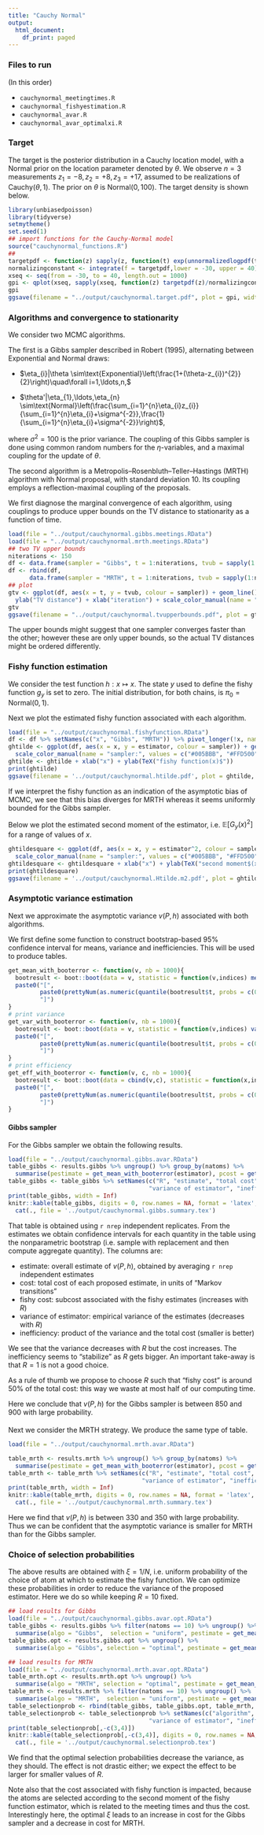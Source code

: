 ```yaml
---
title: "Cauchy Normal"
output:
  html_document:
    df_print: paged
---
```


### Files to run

(In this order)

- `cauchynormal_meetingtimes.R`
- `cauchynormal_fishyestimation.R`
- `cauchynormal_avar.R`
- `cauchynormal_avar_optimalxi.R`


### Target 

The target is the posterior distribution in a Cauchy location model,
with a Normal prior on the location parameter denoted by $\theta$.
We observe $n=3$ measurements $z_{1}=-8,z_{2}=+8,z_{3}=+17$, assumed
to be realizations of $\text{Cauchy}(\theta,1)$. The prior on $\theta$
is $\text{Normal}(0,100)$. The target density is shown below.

```r
library(unbiasedpoisson)
library(tidyverse)
setmytheme()
set.seed(1)
## import functions for the Cauchy-Normal model
source("cauchynormal_functions.R")
## 
targetpdf <- function(z) sapply(z, function(t) exp(unnormalizedlogpdf(t)))
normalizingconstant <- integrate(f = targetpdf,lower = -30, upper = 40)$val
xseq <- seq(from = -30, to = 40, length.out = 1000)
gpi <- qplot(xseq, sapply(xseq, function(z) targetpdf(z)/normalizingconstant), geom = 'line') + xlab('x') + ylab(TeX('$\\pi(x)$'))
gpi
ggsave(filename = "../output/cauchynormal.target.pdf", plot = gpi, width = 8, height = 5)
```

### Algorithms and convergence to stationarity

We consider two MCMC algorithms.

The first is a Gibbs sampler described
in Robert (1995), alternating between Exponential
and Normal draws: 

- $\eta_{i}|\theta \sim\text{Exponential}\left(\frac{1+(\theta-z_{i})^{2}}{2}\right)\quad\forall i=1,\ldots,n,$

- $\theta'|\eta_{1},\ldots,\eta_{n} \sim\text{Normal}\left(\frac{\sum_{i=1}^{n}\eta_{i}z_{i}}{\sum_{i=1}^{n}\eta_{i}+\sigma^{-2}},\frac{1}{\sum_{i=1}^{n}\eta_{i}+\sigma^{-2}}\right)$,

where $\sigma^{2}=100$ is the prior variance. The coupling of this
Gibbs sampler is done using common random numbers for the $\eta$-variables,
and a maximal coupling for the update of $\theta$.

The second algorithm is a Metropolis--Rosenbluth--Teller--Hastings
(MRTH) algorithm with Normal proposal, with standard deviation $10$.
Its coupling employs a reflection-maximal coupling of the proposals.

We first diagnose the marginal convergence of each algorithm,
using couplings to produce upper bounds on the TV distance to stationarity as a function
of time.

```r
load(file = "../output/cauchynormal.gibbs.meetings.RData")
load(file = "../output/cauchynormal.mrth.meetings.RData")
## two TV upper bounds
niterations <- 150
df <- data.frame(sampler = "Gibbs", t = 1:niterations, tvub = sapply(1:niterations, function(t) tv_upper_bound(unlist(meetingtimes_gibbs), lag, t)))
df <- rbind(df,
      data.frame(sampler = "MRTH", t = 1:niterations, tvub = sapply(1:niterations, function(t) tv_upper_bound(unlist(meetingtimes_mrth), lag, t))))
## plot 
gtv <- ggplot(df, aes(x = t, y = tvub, colour = sampler)) + geom_line() + scale_y_log10() + 
  ylab("TV distance") + xlab("iteration") + scale_color_manual(name = "sampler:", values = c("#005BBB", "#FFD500"))
gtv
ggsave(filename = "../output/cauchynormal.tvupperbounds.pdf", plot = gtv, width = 8, height = 5)
```

The upper bounds might suggest that one sampler converges faster than the other;
however these are only upper bounds, so the actual TV distances might be ordered differently.

### Fishy function estimation

We consider the test function $h:x\mapsto x$. 
The state $y$ used to define the fishy function $g_{y}$ is set to zero. 
The initial distribution, for both chains, is $\pi_{0}=\text{Normal}(0,1)$. 

Next we plot the estimated fishy function associated with each algorithm.

```r
load(file = "../output/cauchynormal.fishyfunction.RData")
df <- df %>% setNames(c("x", "Gibbs", "MRTH")) %>% pivot_longer(!x, names_to = "sampler", values_to = "estimator")
ghtilde <- ggplot(df, aes(x = x, y = estimator, colour = sampler)) + geom_smooth(formula = y ~ s(x, bs = "cs"), method = "gam") +
  scale_color_manual(name = "sampler:", values = c("#005BBB", "#FFD500"))
ghtilde <- ghtilde + xlab("x") + ylab(TeX("fishy function(x)$"))
print(ghtilde)
ggsave(filename = '../output/cauchynormal.htilde.pdf', plot = ghtilde, width = 8, height = 5)
```

If we interpret the fishy function as an indication of the asymptotic bias of MCMC,
we see that this bias diverges for MRTH whereas it seems uniformly bounded for the Gibbs sampler.

Below we plot the estimated second moment of the estimator,
i.e. $\mathbb{E}[G_y(x)^2]$ for a range of values of $x$. 

```r
ghtildesquare <- ggplot(df, aes(x = x, y = estimator^2, colour = sampler)) + geom_smooth(formula = y ~ s(x, bs = "cs"), method = "gam") +
  scale_color_manual(name = "sampler:", values = c("#005BBB", "#FFD500"))
ghtildesquare <- ghtildesquare + xlab("x") + ylab(TeX("second moment$(x)$"))
print(ghtildesquare)
ggsave(filename = '../output/cauchynormal.Htilde.m2.pdf', plot = ghtildesquare, width = 8, height = 5)
```

### Asymptotic variance estimation

Next we approximate the asymptotic variance $v(P,h)$ 
associated with both algorithms.

We first define some function to construct bootstrap-based $95\%$ confidence
interval for means, variance and inefficiencies. This will be used to produce tables.

```r
get_mean_with_booterror <- function(v, nb = 1000){
  bootresult <- boot::boot(data = v, statistic = function(v,indices) mean(v[indices]), R = nb)
  paste0("[", 
         paste0(prettyNum(as.numeric(quantile(bootresult$t, probs = c(0.025, 0.975))), digits=0, scientific = F, nsmall = 0), collapse = " - "),
         "]")
}
# print variance
get_var_with_booterror <- function(v, nb = 1000){
  bootresult <- boot::boot(data = v, statistic = function(v,indices) var(v[indices]), R = nb)
  paste0("[", 
         paste0(prettyNum(as.numeric(quantile(bootresult$t, probs = c(0.025, 0.975))), digits=2, scientific = T), collapse = " - "),
         "]")
}
# print efficiency
get_eff_with_booterror <- function(v, c, nb = 1000){
  bootresult <- boot::boot(data = cbind(v,c), statistic = function(x,indices) var(x[indices,1])*mean(x[indices,2]), R = nb)
  paste0("[", 
         paste0(prettyNum(as.numeric(quantile(bootresult$t, probs = c(0.025, 0.975))), digits=2, scientific = T), collapse = " - "),
         "]")
}
```

#### Gibbs sampler

For the Gibbs sampler we obtain the following results.

```r
load(file = "../output/cauchynormal.gibbs.avar.RData")
table_gibbs <- results.gibbs %>% ungroup() %>% group_by(natoms) %>%
  summarise(pestimate = get_mean_with_booterror(estimator), pcost = get_mean_with_booterror(cost), pfishycost = get_mean_with_booterror(cost_fishyestimation), pvariance = get_var_with_booterror(estimator), pefficiency = get_eff_with_booterror(estimator,cost))
table_gibbs <- table_gibbs %>% setNames(c("R", "estimate", "total cost", "fishy cost", 
                                        "variance of estimator", "inefficiency"))
print(table_gibbs, width = Inf)
knitr::kable(table_gibbs, digits = 0, row.names = NA, format = 'latex', escape = FALSE) %>%
  cat(., file = '../output/cauchynormal.gibbs.summary.tex')
```

That table is obtained using `r nrep` independent replicates. From the estimates we obtain confidence intervals for each quantity in the table using the nonparametric bootstrap (i.e. sample with replacement and then compute aggregate quantity). The columns are:

- estimate: overall estimate of $v(P,h)$, obtained by averaging `r nrep` independent estimates
- cost: total cost of each proposed estimate, in units of "Markov transitions" 
- fishy cost: subcost associated with the fishy estimates (increases with $R$)
- variance of estimator: empirical variance of the estimates (decreases with $R$)
- inefficiency: product of the variance and the total cost (smaller is better)

We see that the variance decreases with $R$ but the cost increases. The inefficiency seems to "stabilize" as $R$ gets bigger. An important take-away is that $R=1$ is not a good choice. 

As a rule of thumb we propose to choose $R$ such that "fishy cost" is around $50\%$ of the total cost: this way we waste at most half of our computing time.

Here we conclude that $v(P,h)$ for the Gibbs sampler is between $850$ and $900$ with large probability.

####

Next we consider the MRTH strategy. We produce the same type of table.

```r
load(file = "../output/cauchynormal.mrth.avar.RData")

table_mrth <- results.mrth %>% ungroup() %>% group_by(natoms) %>%
  summarise(pestimate = get_mean_with_booterror(estimator), pcost = get_mean_with_booterror(cost), pfishycost = get_mean_with_booterror(cost_fishyestimation), pvariance = get_var_with_booterror(estimator), pefficiency = get_eff_with_booterror(estimator,cost))
table_mrth <- table_mrth %>% setNames(c("R", "estimate", "total cost", "fishy cost", 
                                      "variance of estimator", "inefficiency"))
print(table_mrth, width = Inf)
knitr::kable(table_mrth, digits = 0, row.names = NA, format = 'latex', escape = FALSE) %>%
  cat(., file = '../output/cauchynormal.mrth.summary.tex')
```

Here we find that $v(P,h)$ is between $330$ and $350$ with large probability.
Thus we can be confident that the asymptotic variance is smaller for MRTH than 
for the Gibbs sampler.

### Choice of selection probabilities

The above results are obtained with $\xi = 1/N$, i.e. uniform 
probability of the choice of atom at which to estimate the fishy function.
We can optimize these probabilities in order to reduce the variance
of the proposed estimator. Here we do so while keeping $R=10$ fixed.

```r
## load results for Gibbs
load(file = "../output/cauchynormal.gibbs.avar.opt.RData")
table_gibbs <- results.gibbs %>% filter(natoms == 10) %>% ungroup() %>% 
  summarise(algo = "Gibbs",  selection = "uniform", pestimate = get_mean_with_booterror(estimator), pcost = get_mean_with_booterror(cost), pfishycost = get_mean_with_booterror(cost_fishyestimation), pvariance = get_var_with_booterror(estimator), pefficiency = get_eff_with_booterror(estimator,cost))
table_gibbs.opt <- results.gibbs.opt %>% ungroup() %>% 
  summarise(algo = "Gibbs", selection = "optimal", pestimate = get_mean_with_booterror(estimator), pcost = get_mean_with_booterror(cost), pfishycost = get_mean_with_booterror(cost_fishyestimation), pvariance = get_var_with_booterror(estimator), pefficiency = get_eff_with_booterror(estimator,cost))

## load results for MRTH
load(file = "../output/cauchynormal.mrth.avar.opt.RData")
table_mrth.opt <- results.mrth.opt %>% ungroup() %>% 
  summarise(algo = "MRTH", selection = "optimal", pestimate = get_mean_with_booterror(estimator), pcost = get_mean_with_booterror(cost), pfishycost = get_mean_with_booterror(cost_fishyestimation), pvariance = get_var_with_booterror(estimator), pefficiency = get_eff_with_booterror(estimator,cost))
table_mrth <- results.mrth %>% filter(natoms == 10) %>% ungroup() %>% 
  summarise(algo = "MRTH",  selection = "uniform", pestimate = get_mean_with_booterror(estimator), pcost = get_mean_with_booterror(cost), pfishycost = get_mean_with_booterror(cost_fishyestimation), pvariance = get_var_with_booterror(estimator), pefficiency = get_eff_with_booterror(estimator,cost))
table_selectionprob <- rbind(table_gibbs, table_gibbs.opt, table_mrth, table_mrth.opt)
table_selectionprob <- table_selectionprob %>% setNames(c("algorithm", "selection $\\xi$", "estimate", "total cost", "fishy cost", 
                                        "variance of estimator", "inefficiency"))
print(table_selectionprob[,-c(3,4)])
knitr::kable(table_selectionprob[,-c(3,4)], digits = 0, row.names = NA, format = 'latex', escape = FALSE) %>%
  cat(., file = '../output/cauchynormal.selectionprob.tex')

```


We find that the optimal selection probabilities decrease the variance,
as they should. The effect is not drastic either; we expect the effect to be larger
for smaller values of $R$.

Note also that the cost associated with fishy function is impacted, because
the atoms are selected according to the second moment of the fishy function estimator,
which is related to the meeting times and thus the cost. Interestingly here,
the optimal $\xi$ leads to an increase in cost for the Gibbs sampler and
a decrease in cost for MRTH.





